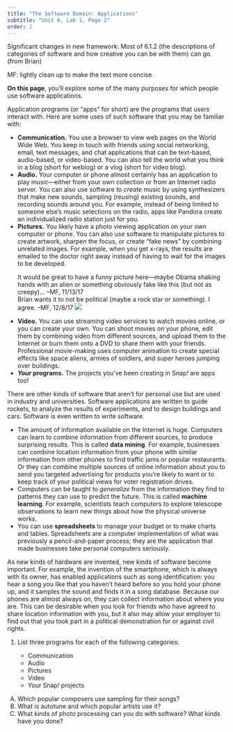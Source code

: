 ```yaml
---
title: "The Software Domain: Applications"
subtitle: "Unit 6, Lab 1, Page 2"
order: 2
---
```


::: todo
<p>Significant changes in new framework: Most of 6.1.2 (the descriptions of categories of software and how creative you can be with them) can go. (from Brian)</p>

<p>MF: lightly clean up to make the text more concise</p>
:::

::: learn
<strong>On this page</strong>, you'll explore some of the many purposes for which people use software applications.
:::

<p>

Application programs (or "apps" for short) are the programs that users interact with. Here are some uses of such software that you may be familiar with:

<ul>

<li><strong>Communication.</strong> You use a browser to view web pages on the World Wide Web. You keep in touch with friends using social networking, email, text messages, and chat applications that can be text-based, audio-based, or video-based. You can also tell the world what you think in a blog (short for weblog) or a vlog (short for video blog).</li>

<li><strong>Audio.</strong> Your computer or phone almost certainly has an application to play music---either from your own collection or from an Internet radio server. You can also use software to <em>create</em> music by using synthesizers that make new sounds, sampling (reusing) existing sounds, and recording sounds around you. For example, instead of being limited to someone else's music selections on the radio, apps like Pandora create an individualized radio station just for you.</li>

<li><strong>Pictures.</strong> You likely have a photo viewing application on your own computer or phone. You can also use software to manipulate pictures to create artwork, sharpen the focus, or create "fake news" by combining unrelated images. For example, when you get x-rays, the results are emailed to the doctor right away instead of having to wait for the images to be developed.</li>

::: todo
It would be great to have a funny picture here---maybe Obama shaking hands with an alien or something obviously fake like this (but not as creepy)... --MF, 11/13/17<br /> Brian wants it to not be political (maybe a rock star or something). I agree. --MF, 12/8/17 <img src="http://images.huffingtonpost.com/2016-12-19-1482152530-8466162-clintonalien630x354-thumb.jpg" class="indent"/>
:::

<li><strong>Video.</strong> You can use streaming video services to watch movies online, or you can create your own. You can shoot movies on your phone, edit them by combining video from different sources, <!--You can animate cartoons with software just for that purpose.--> and upload them to the Internet or burn them onto a DVD to share them with your friends. Professional movie-making uses computer animation to create special effects like space aliens, armies of soldiers, and super heroes jumping over buildings.</li>

<li><strong><em>Your</em> programs.</strong> The projects you've been creating in Snap<em>!</em> are apps too!</li>

</ul>

</p>

<p>

There are other kinds of software that aren't for personal use but are used in industry and universities. Software applications are written to guide rockets, to analyze the results of experiments, and to design buildings and cars. Software is even written to write software.

<ul>

<li>The amount of information available on the Internet is huge. Computers can learn to combine information from different sources, to produce surprising results. This is called <strong>data mining</strong>. For example, businesses can combine location information from your phone with similar information from other phones to find traffic jams or popular restaurants. Or they can combine multiple sources of online information about you to send you targeted advertising for products you're likely to want or to keep track of your political views for voter registration drives.</li>

<li>Computers can be taught to <em>generalize</em> from the information they find to patterns they can use to predict the future. This is called <strong>machine learning</strong>. For example, scientists teach computers to explore telescope observations to learn new things about how the physical universe works.</li>

<li>You can use <strong>spreadsheets</strong> to manage your budget or to make charts and tables. Spreadsheets are a computer implementation of what was previously a pencil-and-paper process; they are the application that made businesses take personal computers seriously.</li>

</ul>

</p>

<p>As new kinds of hardware are invented, new kinds of software become important. For example, the invention of the smartphone, which is always with its owner, has enabled applications such as song identification: you hear a song you like that you haven't heard before so you hold your phone up, and it samples the sound and finds it in a song database. Because our phones are almost always on, they can collect information about where you are. This can be desirable when you look for friends who have agreed to share location information with you, but it also may allow your employer to find out that you took part in a political demonstration for or against civil rights.</p>

::: {#first .forYouToDo}
<ol>

<li>

List three programs for each of the following categories:

<ul>

<li>Communication</li>

<li>Audio</li>

<li>Pictures</li>

<li>Video</li>

<li>Your Snap<em>!</em> projects</li>

</ul>

</li>

</ol>
:::

::: takeItFurther
<ol type="A">

<li>Which popular composers use sampling for their songs?</li>

<li>What is autotune and which popular artists use it?</li>

<li>What kinds of photo processing can you do with software? What kinds have you done?</li>

</ol>
:::
